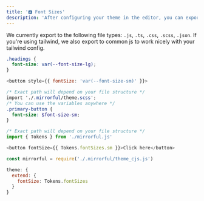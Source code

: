 ```yaml
---
title: '🅰️ Font Sizes'
description: 'After configuring your theme in the editor, you can export font sizes to be used by your app.'
---
```


We currently export to the following file types: `.js`, `.ts`, `.css`, `.scss`, `.json`. If you're using tailwind, we also export to common js to work nicely with your tailwind config.

<CodeGroup>

```css CSS
.headings {
  font-size: var(--font-size-lg);
}
```

```javascript
<button style={{ fontSize: 'var(--font-size-sm)' }}>
```

```scss SCSS
/* Exact path will depend on your file structure */
import './.mirrorful/theme.scss';
/* You can use the variables anywhere */
.primary-button {
  font-size: $font-size-sm;
}
```

```javascript Javascript / Typescript
/* Exact path will depend on your file structure */
import { Tokens } from './mirrorful.js'

<button fontSize={{ Tokens.fontSizes.sm }}>Click here</button>
```

```javascript Tailwind
const mirrorful = require('./.mirrorful/theme_cjs.js')

theme: {
  extend: {
    fontSize: Tokens.fontSizes
  }
}
```
</CodeGroup>